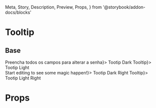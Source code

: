   Meta,
  Story,
  Description,
  Preview,
  Props,
} from '@storybook/addon-docs/blocks'



<Meta title="Components|Tooltip" component={Tooltip} />

# Tooltip

## Base

<Preview>
  <Story name="Base">
    <div>
    <div class="row-items lg-offset-left lg-offset-top">
      <Tooltip render={() => <span>Preencha todos os campos para alterar a senha</span>}>
        <span> Tootip Dark</span>
      </Tooltip>
      <Tooltip theme="light" render={() => <span>Tooltip</span>}>
        <span> Tootip Light</span>
      </Tooltip>
      </div>
          <div class="row-items lg-offset-left lg-offset-top">
        <Tooltip position="right" render={() => <span>Start editing to see some magic happen!</span>}>
          <span> Tootip Dark Right</span>
        </Tooltip>
        <Tooltip theme="light" position="right" render={() => <span>Tooltip</span>}>
          <span> Tootip Light Right</span>
        </Tooltip>
      </div>
      </div>
  </Story>
</Preview>

# Props

<Props of={Tooltip} />

